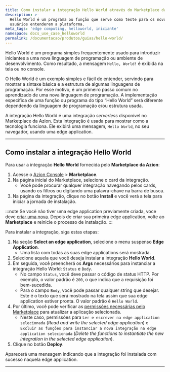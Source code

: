 ```yaml
---
title: Como instalar a integração Hello World através do Marketplace da Azion
description: >-
  Hello World é um programa ou função que serve como teste para os novos
  usuários entenderem a plataforma.
meta_tags: 'edge computing, helloworld, iniciante'
namespace: docs_use_case_helloworld
permalink: /documentacao/produtos/guias/hello-world/
---
```



<InterfaceNote />

Hello World é um programa simples frequentemente usado para introduzir iniciantes a uma nova linguagem de programação ou ambiente de desenvolvimento. Como resultado, a mensagem `Hello, World!` é exibida na tela ou no console.

O Hello World é um exemplo simples e fácil de entender, servindo para mostrar a sintaxe básica e a estrutura de algumas linguagens de programação. Por esse motivo, é um primeiro passo comum no aprendizado de uma nova linguagem de programação. A implementação específica de uma função ou programa do tipo “Hello World” será diferente dependendo da linguagem de programação e/ou estrutura usada.

A integração Hello World é uma integração *serverless* disponível no Marketplace da Azion. Esta integração é usada para mostrar como a tecnologia funciona. Ele exibirá uma mensagem, `Hello World`, no seu navegador, usando uma edge application.

---

## Como instalar a integração Hello World

Para usar a integração **Hello World** fornecida pelo **Marketplace da Azion**:

1. Acesse o [Azion Console](/pt-br/documentacao/produtos/guias/como-acessar-o-azion-console/) > **Marketplace**.
2. Na página inicial do Marketplace, selecione o card da integração.
   - Você pode procurar qualquer integração navegando pelos cards, usando os filtros ou digitando uma palavra-chave na barra de busca.
3. Na página da integração, clique no botão **Install** e você verá a tela para iniciar a jornada de instalação.

:::note
Se você não tiver uma edge application previamente criada, voce deve [criar uma nova](/pt-br/documentacao/produtos/guias/build/visao-geral/). Depois de criar sua primeira edge application, volte ao **Marketplace** e reinicie o processo de instalação.
:::

Para instalar a integração, siga estas etapas:

1. Na seção **Select an edge application**, selecione o menu suspenso **Edge Application**.
   - Uma lista com todas as suas edge applications será mostrada.
2. Selecione aquela que você deseja instalar a integração **Hello World**.
3. Em seguida, você preencherá os **Args** necessários para instanciar a integração Hello World: `Status` e `Body`.
   - No campo `Status`, você deve passar o código de status HTTP. Por exemplo, o valor padrão é `200`, o que indica que a requisição foi bem-sucedida.
   - Para o campo `Body`, você pode passar qualquer string que desejar. Este é o texto que será mostrado na tela assim que sua edge application estiver pronta. O valor padrão é `Hello World`.
4. Por último, você pode verificar as [permissões necessárias pelo Marketplace](/pt-br/documentacao/produtos/guias/permissoes-marketplace/) para atualizar a aplicação selecionada.
    - Neste caso, permissões para `Ler e escrever na edge application selecionada` (*Read and write the selected edge application*) e `Excluir as funções para instanciar a nova integração na edge application selecionada` (*Delete the functions to instantiate the new integration in the selected edge application*).
5. Clique no botão **Deploy**.

Aparecerá uma mensagem indicando que a integração foi instalada com sucesso naquela edge application.

---